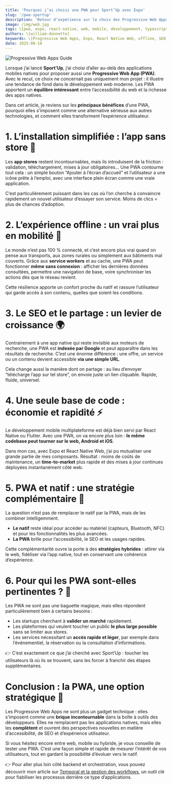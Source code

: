 ```yaml
---
title: 'Pourquoi j’ai choisi une PWA pour Sport’Up avec Expo'
slug: '/pwa-sportup'
description: 'Retour d’expérience sur le choix des Progressive Web Apps : accessibilité, installation rapide, offline, SEO… et pourquoi elles complètent parfaitement les applications natives.'
image: /img/web.jpg
tags: \[pwa, expo, react-native, web, mobile, développement, typescript]
authors: \[william-donnette]
keywords: \[Progressive Web Apps, Expo, React Native Web, offline, SEO, mobile, Sport’Up]
date: 2025-08-18
---
```



![Progressive Web Apps Guide](/img/web.jpg 'Progressive Web Apps')

<HorizontalDisplay />

<!--truncate-->

Lorsque j’ai lancé **Sport’Up**, j’ai choisi d’aller au-delà des applications mobiles natives pour proposer aussi une **Progressive Web App (PWA)**.
Avec le recul, ce choix ne concernait pas uniquement mon projet : il illustre une tendance de fond dans le développement web moderne. Les PWA apportent un **équilibre intéressant** entre l’accessibilité du web et la richesse des apps natives.

Dans cet article, je reviens sur les **principaux bénéfices** d’une PWA, pourquoi elles s’imposent comme une alternative sérieuse aux autres technologies, et comment elles transforment l’expérience utilisateur.

# 1. L’installation simplifiée : l’app sans store 📲

Les **app stores** restent incontournables, mais ils introduisent de la friction : validation, téléchargement, mises à jour obligatoires…
Une PWA contourne tout cela : un simple bouton “Ajouter à l’écran d’accueil” et l’utilisateur a une icône prête à l’emploi, avec une interface plein écran comme une vraie application.

C’est particulièrement puissant dans les cas où l’on cherche à convaincre rapidement un nouvel utilisateur d’essayer son service. Moins de clics = plus de chances d’adoption.

# 2. L’expérience offline : un vrai plus en mobilité 🚉

Le monde n’est pas 100 % connecté, et c’est encore plus vrai quand on pense aux transports, aux zones rurales ou simplement aux bâtiments mal couverts.
Grâce aux **service workers** et au cache, une PWA peut fonctionner **même sans connexion** : afficher les dernières données consultées, permettre une navigation de base, voire synchroniser les actions dès que le réseau revient.

Cette résilience apporte un confort proche du natif et rassure l’utilisateur qui garde accès à son contenu, quelles que soient les conditions.

# 3. Le SEO et le partage : un levier de croissance 🌍

Contrairement à une app native qui reste invisible aux moteurs de recherche, une PWA est **indexée par Google** et peut apparaître dans les résultats de recherche.
C’est une énorme différence : une offre, un service ou un contenu devient accessible **via une simple URL**.

Cela change aussi la manière dont on partage : au lieu d’envoyer “télécharge l’app sur tel store”, on envoie juste un lien cliquable. Rapide, fluide, universel.

<ArialInArticle />

# 4. Une seule base de code : économie et rapidité ⚡

Le développement mobile multiplateforme est déjà bien servi par React Native ou Flutter. Avec une PWA, on va encore plus loin : **le même codebase peut tourner sur le web, Android et iOS**.

Dans mon cas, avec Expo et React Native Web, j’ai pu mutualiser une grande partie de mes composants. Résultat : moins de coûts de maintenance, un **time-to-market** plus rapide et des mises à jour continues déployées instantanément côté web.

# 5. PWA et natif : une stratégie complémentaire 🧩

La question n’est pas de remplacer le natif par la PWA, mais de les combiner intelligemment.

-   **Le natif** reste idéal pour accéder au matériel (capteurs, Bluetooth, NFC) et pour les fonctionnalités les plus avancées.
-   **La PWA** brille pour l’accessibilité, le SEO et les usages rapides.

Cette complémentarité ouvre la porte à des **stratégies hybrides** : attirer via le web, fidéliser via l’app native, tout en conservant une cohérence d’expérience.

# 6. Pour qui les PWA sont-elles pertinentes ? 🎯

Les PWA ne sont pas une baguette magique, mais elles répondent particulièrement bien à certains besoins :

-   Les startups cherchant à **valider un marché** rapidement.
-   Les plateformes qui veulent toucher un public **le plus large possible** sans se limiter aux stores.
-   Les services nécessitant un **accès rapide et léger**, par exemple dans l’événementiel, la réservation ou la consultation d’informations.

👉 C’est exactement ce que j’ai cherché avec Sport’Up : toucher les utilisateurs là où ils se trouvent, sans les forcer à franchir des étapes supplémentaires.

# Conclusion : la PWA, une option stratégique 🚀

Les Progressive Web Apps ne sont plus un gadget technique : elles s’imposent comme une **brique incontournable** dans la boîte à outils des développeurs.
Elles ne remplacent pas les applications natives, mais elles les **complètent** et ouvrent des perspectives nouvelles en matière d’accessibilité, de SEO et d’expérience utilisateur.

Si vous hésitez encore entre web, mobile ou hybride, je vous conseille de tester une PWA. C’est une façon simple et rapide de mesurer l’intérêt de vos utilisateurs, tout en gardant la possibilité d’évoluer vers le natif.

👉 Pour aller plus loin côté backend et orchestration, vous pouvez découvrir mon article sur [Temporal et la gestion des workflows](/blog/introduction-temporal), un outil clé pour fiabiliser les processus derrière ce type d’applications.

<ArialMultiplex />
